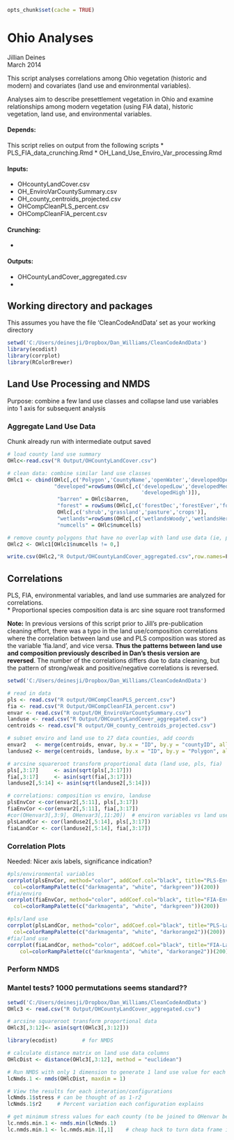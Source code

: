 
```r
opts_chunk$set(cache = TRUE)
```

Ohio Analyses
========================================================

Jillian Deines  
March 2014

This script analyses correlations among Ohio vegetation (historic and modern) and covariates (land use and environmental variables).

Analyses aim to describe presettlement vegetation in Ohio and examine relationships among
modern vegetation (using FIA data), historic vegetation, land use, and environmental variables.

#### Depends:
This script relies on output from the following scripts
* PLS_FIA_data_crunching.Rmd
* OH_Land_Use_Enviro_Var_processing.Rmd

#### Inputs:
* OHcountyLandCover.csv
* OH_EnviroVarCountySummary.csv
* OH_county_centroids_projected.csv 
* OHCompCleanPLS_percent.csv
* OHCompCleanFIA_percent.csv

#### Crunching:
* 

#### Outputs:
* OHCountyLandCover_aggregated.csv
* 

Working directory and packages
------------------------------
This assumes you have the file 'CleanCodeAndData' set as your working directory

```r
setwd('C:/Users/deinesji/Dropbox/Dan_Williams/CleanCodeAndData')
library(ecodist)
library(corrplot)
library(RColorBrewer)
```

Land Use Processing and NMDS
------------------------
Purpose: combine a few land use classes and collapse land use variables into 1 axis for subsequent analysis

### Aggregate Land Use Data 
Chunk already run with intermediate output saved

```r
# load county land use summary
OHlc<-read.csv("R Output/OHCountyLandCover.csv")

# clean data: combine similar land use classes 
OHlc1 <- cbind(OHlc[,c('Polygon','CountyName','openWater','developedOpen')],
               "developed"=rowSums(OHlc[,c('developedLow','developedMedium',
                                           'developedHigh')]),
                "barren" = OHlc$barren,
                "forest" = rowSums(OHlc[,c('forestDec','forestEver','forestMix')]),
                OHlc[,c('shrub','grassland','pasture','crops')],  
                "wetlands"=rowSums(OHlc[,c('wetlandsWoody','wetlandsHerb')]),
                "numcells" = OHlc$numcells)   

# remove county polygons that have no overlap with land use data (ie, parts of Ottawa county that are islands in Lake Michigan)
OHlc2 <- OHlc1[OHlc1$numcells != 0,]

write.csv(OHlc2,"R Output/OHCountyLandCover_aggregated.csv",row.names=F)
```


Correlations
--------------------------
PLS, FIA, environmental variables, and land use summaries are analyzed for correlations.  
* Proportional species composition data is arc sine square root transformed

**Note:** In previous versions of this script prior to Jill's pre-publication cleaning effort, there was a typo in the land use/composition correlations where the correlation between land use and PLS composition was stored as the variable 'fia.land', and vice versa. **Thus the patterns between land use and composition previously described in Dan's thesis version are reversed**. The number of the correlations differs due to data cleaning, but the pattern of strong/weak and positive/negative correlations is reversed.

```r
setwd('C:/Users/deinesji/Dropbox/Dan_Williams/CleanCodeAndData')

# read in data
pls <- read.csv("R output/OHCompCleanPLS_percent.csv")
fia <- read.csv("R Output/OHCompCleanFIA_percent.csv")
envar <- read.csv("R output/OH_EnviroVarCountySummary.csv")
landuse <- read.csv("R Output/OHCountyLandCover_aggregated.csv")
centroids <- read.csv("R output/OH_county_centroids_projected.csv") 

# subset enviro and land use to 27 data counties, add coords
envar2   <- merge(centroids, envar, by.x = "ID", by.y = "countyID", all.y = FALSE)
landuse2 <- merge(centroids, landuse, by.x = "ID", by.y = "Polygon", all.y = FALSE)

# arcsine squareroot transform proportional data (land use, pls, fia)
pls[,3:17]     <- asin(sqrt(pls[,3:17]))		
fia[,3:17]     <- asin(sqrt(fia[,3:17]))	
landuse2[,5:14] <- asin(sqrt(landuse2[,5:14])) 

# correlations: composition vs enviro, landuse 
plsEnvCor <-cor(envar2[,5:11], pls[,3:17])	
fiaEnvCor <-cor(envar2[,5:11], fia[,3:17])	
#cor(OHenvar3[,3:9], OHenvar3[,11:20])	# environ variables vs land use	
plsLandCor <- cor(landuse2[,5:14], pls[,3:17])	
fiaLandCor <- cor(landuse2[,5:14], fia[,3:17])	
```

### Correlation Plots
Needed: Nicer axis labels, significance indication?
```r
#pls/environmental variables
corrplot(plsEnvCor, method="color", addCoef.col="black", title="PLS-Enviroment", tl.col="black", 
  col=colorRampPalette(c("darkmagenta", "white", "darkgreen"))(200))
#fia/enviro
corrplot(fiaEnvCor, method="color", addCoef.col="black", title="FIA-Environment", tl.col="black", 
  col=colorRampPalette(c("darkmagenta", "white", "darkgreen"))(200))

#pls/land use
corrplot(plsLandCor, method="color", addCoef.col="black", title="PLS-Land Use", tl.col="black", 
  col=colorRampPalette(c("darkmagenta", "white", "darkorange2"))(200))
#fia/land use
corrplot(fiaLandCor, method="color", addCoef.col="black", title="FIA-Land Use", tl.col="black", 
	col=colorRampPalette(c("darkmagenta", "white", "darkorange2"))(200))
```





### Perform NMDS
### Mantel tests? 1000 permutations seems standard??

```r
setwd('C:/Users/deinesji/Dropbox/Dan_Williams/CleanCodeAndData')
OHlc3 <- read.csv("R Output/OHCountyLandCover_aggregated.csv")

# arcsine squareroot transform proportional data
OHlc3[,3:12]<- asin(sqrt(OHlc3[,3:12])) 

library(ecodist)		# for NMDS

# calculate distance matrix on land use data columns
OHlcDist <- distance(OHlc3[,3:12], method = "euclidean")

# Run NMDS with only 1 dimension to generate 1 land use value for each county for plotting/correlations:
lcNmds.1 <- nmds(OHlcDist, maxdim = 1)

# View the results for each interation/configurations
lcNmds.1$stress	# can be thought of as 1-r2
lcNmds.1$r2		# Percent variation each configuration explains

# get minimum stress values for each county (to be joined to OHenvar below)
lc.nmds.min.1 <- nmds.min(lcNmds.1)   
lc.nmds.min.1 <- lc.nmds.min.1[,1]    # cheap hack to turn data frame into vector so the column renames correctlyl in the csv output		

```



